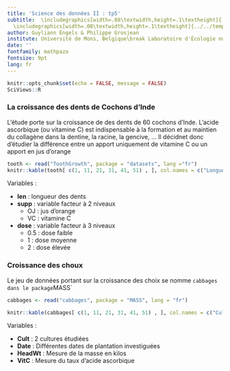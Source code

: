 ```yaml
---
title: 'Science des données II : tp5'
subtitle:  \includegraphics[width=.08\textwidth,height=.1\textheight]{../../template/biodatascience.png}
  \includegraphics[width=.08\textwidth,height=.1\textheight]{../../template/SciViews-logo.pdf} \vfill Anova à 2 facteurs 
author: Guyliann Engels & Philippe Grosjean
institute: Université de Mons, Belgique\break Laboratoire d'Écologie numérique des Milieux aquatiques\break \includegraphics[width=.08\textwidth,height=.1\textheight]{../../template/EcoNum-logo.pdf} \break \url{http://biodatascience-course.sciviews.org} \break \url{sdd@sciviews.org}
date: ''
fontfamily: mathpazo
fontsize: 9pt
lang: fr
---
```


```r
knitr::opts_chunk$set(echo = FALSE, message = FALSE)
SciViews::R
```

### La croissance des dents de Cochons d'Inde

L'étude porte sur la croissance de des dents de 60 cochons d'Inde. L’acide ascorbique (ou vitamine C) est indispensable à la formation et au maintien du collagène dans la dentine, la racine, la gencive, ... Il décidnet donc d'étudier la différence entre un apport uniquement de vitamine C ou un apport en jus d'orange

\columnsbegin
\columnlarge

```r
tooth <- read("ToothGrowth", package = "datasets", lang ="fr")
knitr::kable(tooth[ c(1, 11, 21, 31, 41, 51) , ], col.names = c("Longueur", "Supplémentation", "Dose"),align = 'c', caption = "Quelques lignes du tableau de données ToothGrowth")
```

\columnsmall

Variables : 

- **len** : longueur des dents
- **supp** : variable facteur à 2 niveaux 
    + OJ : jus d'orange
    + VC : vitamine C
- **dose** : variable facteur à 3 niveaux
    + 0.5 : dose faible
    + 1 : dose moyenne
    + 2 : dose élevée

\columnsend

### Croissance des choux

Le jeu de données portant sur la croissance des choix se nomme `cabbages dans le package `MASS`

\columnsbegin
\columnlarge

```r
cabbages <- read("cabbages", package = "MASS", lang = "fr")

knitr::kable(cabbages[ c(1, 11, 21, 31, 41, 51) , ], col.names = c("Culture", "Date", "Masse", "Taux de Vitamine C"),align = 'c', caption = "Quelques lignes du tableau de données cabbages")

```

\columnsmall

Variables : 

- **Cult** : 2 cultures étudiées 
- **Date** : Différentes dates de plantation investiguées
- **HeadWt** : Mesure de la masse en kilos
- **VitC** : Mesure du taux d’acide ascorbique 

\columnsend
